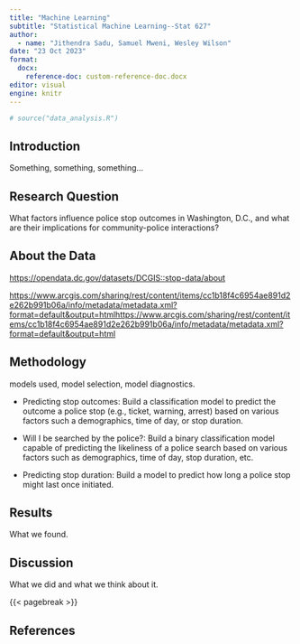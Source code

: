 ```yaml
---
title: "Machine Learning"
subtitle: "Statistical Machine Learning--Stat 627"
author:
  - name: "Jithendra Sadu, Samuel Mweni, Wesley Wilson"
date: "23 Oct 2023"
format: 
  docx:
    reference-doc: custom-reference-doc.docx
editor: visual
engine: knitr
---
```


```r
# source("data_analysis.R")
```

## Introduction

Something, something, something...

## Research Question

What factors influence police stop outcomes in Washington, D.C., and what are their implications for community-police interactions?

## About the Data

<https://opendata.dc.gov/datasets/DCGIS::stop-data/about>

[https://www.arcgis.com/sharing/rest/content/items/cc1b18f4c6954ae891d2e262b991b06a/info/metadata/metadata.xml?format=default&output=htmlhttps://www.arcgis.com/sharing/rest/content/items/cc1b18f4c6954ae891d2e262b991b06a/info/metadata/metadata.xml?format=default&output=html](https://www.arcgis.com/sharing/rest/content/items/cc1b18f4c6954ae891d2e262b991b06a/info/metadata/metadata.xml?format=default&output=html)

## Methodology

models used, model selection, model diagnostics.

-   Predicting stop outcomes: Build a classification model to predict the outcome a police stop (e.g., ticket, warning, arrest) based on various factors such a demographics, time of day, or stop duration.

-   Will I be searched by the police?: Build a binary classification model capable of predicting the likeliness of a police search based on various factors such as demographics, time of day, stop duration, etc.

-   Predicting stop duration: Build a model to predict how long a police stop might last once initiated.

## Results

What we found.

## Discussion

What we did and what we think about it.

{{< pagebreak >}}

## References

::: {#refs}
:::
